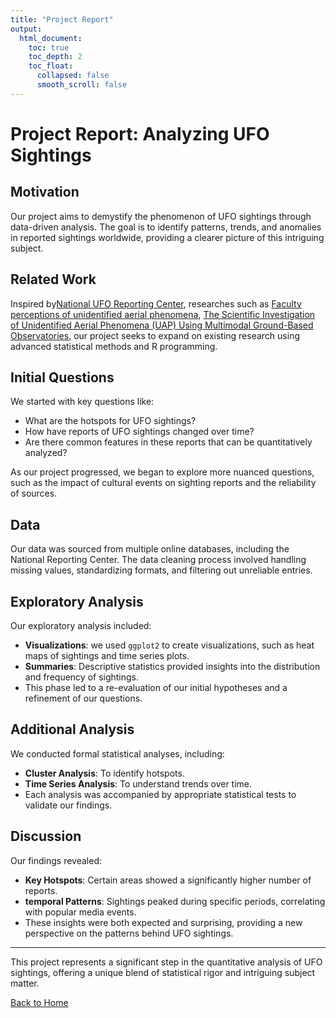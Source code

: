 ```yaml
---
title: "Project Report"
output: 
  html_document:
    toc: true
    toc_depth: 2
    toc_float:
      collapsed: false
      smooth_scroll: false
---
```


# Project Report: Analyzing UFO Sightings

## Motivation

Our project aims to demystify the phenomenon of UFO sightings through data-driven analysis. The goal is to identify patterns, trends, and anomalies in reported sightings worldwide, providing a clearer picture of this intriguing subject.

## Related Work

Inspired by[National UFO Reporting Center](https://nuforc.org/), researches such as [Faculty perceptions of unidentified aerial phenomena](https://www.nature.com/articles/s41599-023-01746-3), [The Scientific Investigation of Unidentified Aerial Phenomena (UAP) Using Multimodal Ground-Based Observatories](https://www.worldscientific.com/doi/10.1142/S2251171723400068), our project seeks to expand on existing research using advanced statistical methods and R programming.

## Initial Questions

We started with key questions like:

- What are the hotspots for UFO sightings?
- How have reports of UFO sightings changed over time?
- Are there common features in these reports that can be quantitatively analyzed?

As our project progressed, we began to explore more nuanced questions, such as the impact of cultural events on sighting reports and the reliability of sources.

## Data

Our data was sourced from multiple online databases, including the National Reporting Center. The data cleaning process involved handling missing values, standardizing formats, and filtering out unreliable entries.

## Exploratory Analysis

Our exploratory analysis included:

- **Visualizations**: we used `ggplot2` to create visualizations, such as heat maps of sightings and time series plots.
- **Summaries**: Descriptive statistics provided insights into the distribution and frequency of sightings.
- This phase led to a re-evaluation of our initial hypotheses and a refinement of our questions.

## Additional Analysis

We conducted formal statistical analyses, including:

- **Cluster Analysis**: To identify hotspots.
- **Time Series Analysis**: To understand trends over time.
- Each analysis was accompanied by appropriate statistical tests to validate our findings.

## Discussion

Our findings revealed:

- **Key Hotspots**: Certain areas showed a significantly higher number of reports.
- **temporal Patterns**: Sightings peaked during specific periods, correlating with popular media events.
- These insights were both expected and surprising, providing a new perspective on the patterns behind UFO sightings.

---

This project represents a significant step in the quantitative analysis of UFO sightings, offering a unique blend of statistical rigor and intriguing subject matter.

[Back to Home](index.html)